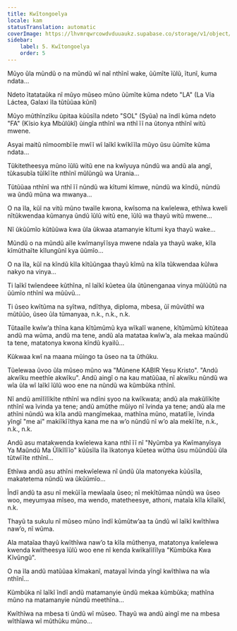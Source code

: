 ```yaml
---
title: Kwĩtongoelya
locale: kam
statusTranslation: automatic
coverImage: https://lhvmrqwrcowdvduuaukz.supabase.co/storage/v1/object/public/strapi-uploads/small_cover-tratado-de-psicologia-revolucionaria.webp-5e15e1cec4e0ebebcde5d7fc7565d8fd.webp
sidebar:
    label: 5. Kwĩtongoelya
    order: 5
---
```

Mũyo ũla mũndũ o na mũndũ wĩ naĩ nthĩnĩ wake, ũũmĩte ĩũlũ, ĩtunĩ, kuma ndata...

Ndeto ĩtatataũka nĩ mũyo mũseo mũno ũũmĩte kũma ndeto "LA" (La Vía Láctea, Galaxi ĩla tũtũũaa kũnĩ)

Mũyo mũthĩnzĩku ũpitaa kũũsĩla ndeto "SOL" (Syũa) na ĩndĩ kũma ndeto "FA" (Kĩsio kya Mbũlũkĩ) ũingĩa nthĩnĩ wa nthĩ ĩĩ na ũtonya nthĩnĩ witũ mwene.

Asyai maitũ nĩmoombĩĩe mwĩĩ wĩ laĩkĩ kwĩkĩĩla mũyo ũsu ũũmĩte kũma ndata...

Tũkitetheesya mũno ĩũlũ witũ ene na kwĩyuya nũndũ wa andũ ala angĩ, tũkasubĩa tũĩkĩĩte nthĩnĩ mũlũngũ wa Urania...

Tũtũũaa nthĩnĩ wa nthĩ ĩĩ nũndũ wa kĩtumi kĩmwe, nũndũ wa kĩndũ, nũndũ wa ũndũ mũna wa mwanya...

O na ĩla, kũĩ na vitũ mũno twaĩle kwona, kwĩsoma na kwĩelewa, ethĩwa kweli nĩtũkwendaa kũmanya ũndũ ĩũlũ witũ ene, ĩũlũ wa thayũ witũ mwene...

Nĩ ũkũũmĩo kũtũũwa kwa ũla ũkwaa atamanyie kĩtumi kya thayũ wake...

Mũndũ o na mũndũ aĩle kwĩmanyĩĩsya mwene ndaĩa ya thayũ wake, kĩla kĩmũthaĩte kĩlungũnĩ kya ũũmĩo...

O na ĩla, kũĩ na kĩndũ kĩla kĩtũũngaa thayũ kĩmũ na kĩla tũkwendaa kũlwa nakyo na vinya...

Ti laĩkĩ twĩendeee kũthĩna, nĩ laĩkĩ kũetea ũla ũtũnenganaa vinya mũlũũtũ na ũũmĩo nthĩnĩ wa mũũvũ...

Ti ũseo kwĩtũma na syĩtwa, ndĩthya, diploma, mbesa, ũĩ mũvũthĩ wa mũtũũo, ũseo ũla tũmanyaa, n.k., n.k., n.k.

Tũtaaĩle kwĩw’a thĩna kana kĩtũmũmũ kya wĩkalĩ wanene, kĩtũmũmũ kĩtũteaa andũ ma wũma, andũ ma tene, andũ ala matataa kwĩw’a, ala mekaa maũndũ ta tene, matatonya kwona kĩndũ kyailũ...

Kũkwaa kwĩ na maana mũingo ta ũseo na ta ũthũku.

Tũelewaa ũvoo ũla mũseo mũno wa "Mũnene KABIR Yesu Kristo". "Andũ akwĩku meethĩe akwĩku". Andũ aingĩ o na kau matũũaa, nĩ akwĩku nũndũ wa wĩa ũla wĩ laĩkĩ ĩũlũ woo ene na nũndũ wa kũmbũka nthĩnĩ.

Nĩ andũ amĩlĩlĩkĩte nthĩnĩ wa ndĩni syoo na kwĩkwata; andũ ala makũlĩkĩte nthĩnĩ wa ĩvinda ya tene; andũ amũthe mũiyo nĩ ĩvinda ya tene; andũ ala me athĩni nũndũ wa kĩla andũ mangĩmekaa, mathĩna mũno, matatĩĩe, ĩvinda yĩngĩ "me ai" makiĩkĩĩthya kana me na w’o nũndũ nĩ w’o ala mekĩĩte, n.k., n.k., n.k.

Andũ asu matakwenda kwĩelewa kana nthĩ ĩĩ nĩ "Nyũmba ya Kwĩmanyĩsya Ya Maũndũ Ma Ũĩkĩlĩĩo" kũũsĩla ĩla ĩkatonya kũetea wũtha ũsu mũũndũũ ũla tũtwĩĩte nthĩnĩ...

Ethĩwa andũ asu athĩni mekwĩelewa nĩ ũndũ ũla matonyeka kũũsĩla, makatetema nũndũ wa ũkũũmĩo...

Ĩndĩ andũ ta asu nĩ mekũĩĩa mewĩaala ũseo; nĩ mekĩtũmaa nũndũ wa ũseo woo, meyumyaa mĩseo, ma wendo, matetheesye, athoni, mataĩa kĩla kĩlaĩkĩ, n.k.

Thayũ ta sukulu nĩ mũseo mũno ĩndĩ kũmũtw’aa ta ũndũ wĩ laĩkĩ kwĩthĩwa naw’o, nĩ wũma.

Ala mataĩaa thayũ kwĩthĩwa naw’o ta kĩla mũthenya, matatonya kwĩelewa kwenda kwĩtheesya ĩũlũ woo ene nĩ kenda kwĩkalĩlĩlya "Kũmbũka Kwa Kĩvũngũ".

O na ĩla andũ matũũaa kĩmakanĩ, matayaĩ ĩvinda yĩngĩ kwĩthĩwa na wĩa nthĩnĩ...

Kũmbũka nĩ laĩkĩ ĩndĩ andũ matamanyie ũndũ mekaa kũmbũka; mathĩna mũno na matamanyie nũndũ meethĩna...

Kwĩthĩwa na mbesa ti ũndũ wĩ mũseo. Thayũ wa andũ aingĩ me na mbesa wĩthĩawa wĩ mũthũku mũno...


